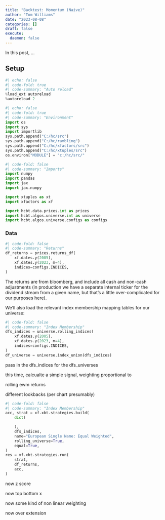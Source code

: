 ```yaml
---
title: "Backtest: Momentum (Naive)"
author: "Tom Williams"
date: "2023-08-08"
categories: []
draft: false
execute:
  daemon: false
---
```


In this post, ...

## Setup

```python
#| echo: false
#| code-fold: true
#| code-summary: "Auto reload"
%load_ext autoreload
%autoreload 2
```

```python
#| echo: false
#| code-fold: true
#| code-summary: "Environment"
import os
import sys
import importlib
sys.path.append("C:/hc/src")
sys.path.append("C:/hc/rambling")
sys.path.append("C:/hc/xfactors/src")
sys.path.append("C:/hc/xtuples/src")
os.environ["MODULE"] = "c:/hc/src/"
```

```python
#| code-fold: false
#| code-summary: "Imports"
import numpy
import pandas
import jax
import jax.numpy

import xtuples as xt
import xfactors as xf

import hcbt.data.prices.int as prices
import hcbt.algos.universe.int as universe
import hcbt.algos.universe.configs as configs
```

### Data


```python
#| code-fold: false
#| code-summary: "Returns"
df_returns = prices.returns_df(
    xf.dates.y(2005),
    xf.dates.y(2023, m=4),
    indices=configs.INDICES,
) 
```

The returns are from bloomberg, and include all cash and non-cash adjustments (in production we have a separate internal ticker for the dividend stream from a given name, but that's a little over-complicated for our purposes here).

We'll also load the relevant index membership mapping tables for our universe:

```python
#| code-fold: false
#| code-summary: "Index Membership"
dfs_indices = universe.rolling_indices(
    xf.dates.y(2005),
    xf.dates.y(2023, m=4),
    indices=configs.INDICES,
)
df_universe = universe.index_union(dfs_indices)
```

pass in the dfs_indices for the dfs_universes



this time, calcualte a simple signal, weighting proportional to 

rolling ewm returns



different lookbacks (per chart presumably)


```python
#| code-fold: false
#| code-summary: "Index Membership"
acc, strat = xf.xbt.strategies.build(
    dict(

    ),
    dfs_indices,
    name="European Single Name: Equal Weighted",
    rolling_universe=True,
    equal=True,
)
res = xf.xbt.strategies.run(
    strat,
    df_returns,
    acc,
)
```


now z score




now top bottom x




now some kind of non linear weighting




now over extension
